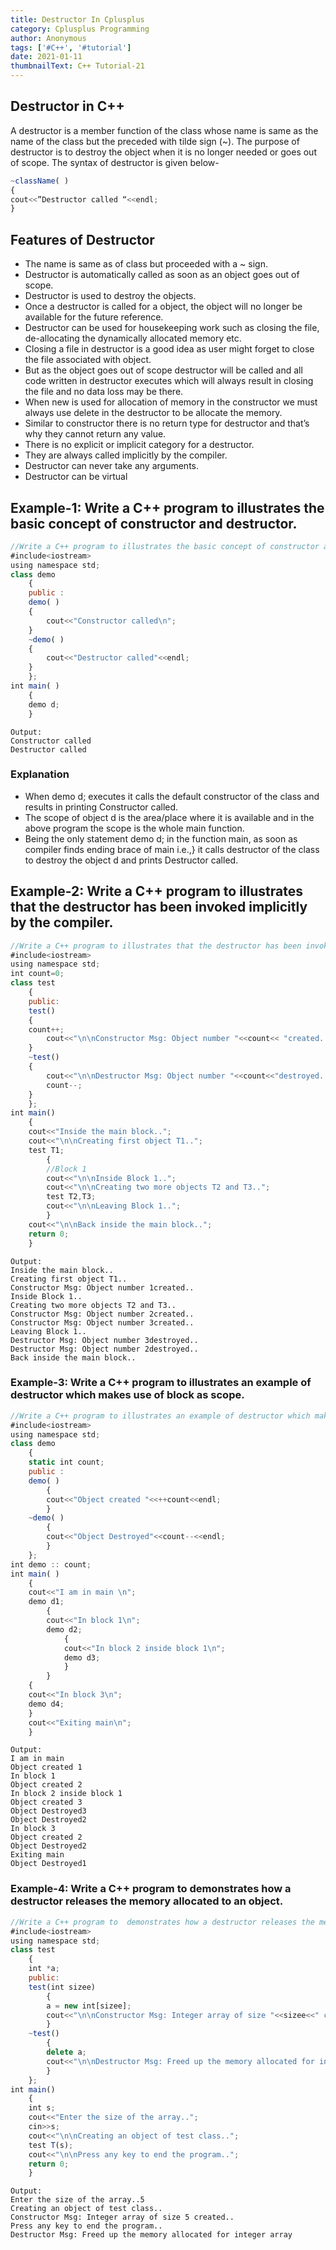 ```yaml
---
title: Destructor In Cplusplus
category: Cplusplus Programming
author: Anonymous
tags: ['#C++', '#tutorial']
date: 2021-01-11
thumbnailText: C++ Tutorial-21
---
```

## Destructor in C++
A destructor is a member function of the class whose name is same as the name of the class but the preceded with tilde sign (~). The purpose of destructor is to destroy the object when it is no longer needed or goes out of scope. The syntax of destructor is given below-
~~~js
~className( )
{
cout<<”Destructor called “<<endl;
}
~~~
## Features of Destructor

- The name is same as of class but proceeded with a ~ sign.
- Destructor is automatically called as soon as an object goes out of scope.
- Destructor is used to destroy the objects.
- Once a destructor is called for a object, the object will no longer be available for the future reference.
- Destructor can be used for housekeeping work such as closing the file, de-allocating the dynamically allocated memory etc.
- Closing a file in destructor is a good idea as user might forget to close the file associated with object.
- But as the object goes out of scope destructor will be called and all code written in destructor executes which will always result in closing the file and no data loss may be there.
- When new is used for allocation of memory in the constructor we must always use delete in the destructor to be allocate the memory.
- Similar to constructor there is no return type for destructor and that’s why they cannot return any value.
- There is no explicit or implicit category for a destructor.
- They are always called implicitly by the compiler.
- Destructor can never take any arguments.
- Destructor can be virtual
## Example-1: Write a C++ program to illustrates the basic concept of constructor and destructor.
~~~js
//Write a C++ program to illustrates the basic concept of constructor and destructor.
#include<iostream>
using namespace std;
class demo
    {
    public :
    demo( )
    {
        cout<<"Constructor called\n";
    }
    ~demo( )
    {
        cout<<"Destructor called"<<endl;
    }
    };
int main( )
    {
    demo d;
    }
~~~
~~~
Output:
Constructor called
Destructor called
~~~
### Explanation
- When demo d; executes it calls the default constructor of the class and results in printing Constructor called.
- The scope of object d is the area/place where it is available and in the above program the scope is the whole main function.
- Being the only statement demo d; in the function main, as soon as compiler finds ending brace of main i.e.,} it calls destructor of the class to destroy the object d and prints Destructor called.
## Example-2: Write a C++ program to illustrates that the destructor has been invoked implicitly by the compiler.
~~~js
//Write a C++ program to illustrates that the destructor has been invoked implicitly by the compiler.
#include<iostream>
using namespace std;
int count=0;
class test
    {
    public:
    test()
    {
    count++;
        cout<<"\n\nConstructor Msg: Object number "<<count<< "created..";
    }
    ~test()
    {
        cout<<"\n\nDestructor Msg: Object number "<<count<<"destroyed..";
        count--;
    }
    };
int main()
    {
    cout<<"Inside the main block..";
    cout<<"\n\nCreating first object T1..";
    test T1;
        {
        //Block 1
        cout<<"\n\nInside Block 1..";
        cout<<"\n\nCreating two more objects T2 and T3..";
        test T2,T3;
        cout<<"\n\nLeaving Block 1..";
        }
    cout<<"\n\nBack inside the main block..";
    return 0;
    }
~~~
~~~
Output:
Inside the main block..
Creating first object T1..
Constructor Msg: Object number 1created..
Inside Block 1..
Creating two more objects T2 and T3..
Constructor Msg: Object number 2created..
Constructor Msg: Object number 3created..
Leaving Block 1..
Destructor Msg: Object number 3destroyed..
Destructor Msg: Object number 2destroyed..
Back inside the main block..
~~~
### Example-3: Write a C++ program to illustrates an example of destructor which makes use of block as scope.
~~~js
//Write a C++ program to illustrates an example of destructor which makes use of block as scope.
#include<iostream>
using namespace std;
class demo
    {
    static int count;
    public :
    demo( )
        {
        cout<<"Object created "<<++count<<endl;
        }
    ~demo( )
        {
        cout<<"Object Destroyed"<<count--<<endl;
        }
    };
int demo :: count;
int main( )
    {
    cout<<"I am in main \n";
    demo d1;
        {
        cout<<"In block 1\n";
        demo d2;
            {
            cout<<"In block 2 inside block 1\n";
            demo d3;
            }
        }
    {
    cout<<"In block 3\n";
    demo d4;
    }
    cout<<"Exiting main\n";
    }
~~~
~~~
Output:
I am in main
Object created 1
In block 1
Object created 2
In block 2 inside block 1
Object created 3
Object Destroyed3
Object Destroyed2
In block 3
Object created 2
Object Destroyed2
Exiting main
Object Destroyed1
~~~

### Example-4: Write a C++ program to  demonstrates how a destructor releases the memory allocated to an object.
~~~js
//Write a C++ program to  demonstrates how a destructor releases the memory allocated to an object.
#include<iostream>
using namespace std;
class test
    {
    int *a;
    public:
    test(int sizee)
        {
        a = new int[sizee];
        cout<<"\n\nConstructor Msg: Integer array of size "<<sizee<<" created..";
        }
    ~test()
        {
        delete a;
        cout<<"\n\nDestructor Msg: Freed up the memory allocated for integer array";
        }
    };
int main()
    {
    int s;
    cout<<"Enter the size of the array..";
    cin>>s;
    cout<<"\n\nCreating an object of test class..";
    test T(s);
    cout<<"\n\nPress any key to end the program..";
    return 0;
    }
~~~
~~~
Output:
Enter the size of the array..5
Creating an object of test class..
Constructor Msg: Integer array of size 5 created..
Press any key to end the program..
Destructor Msg: Freed up the memory allocated for integer array
~~~
